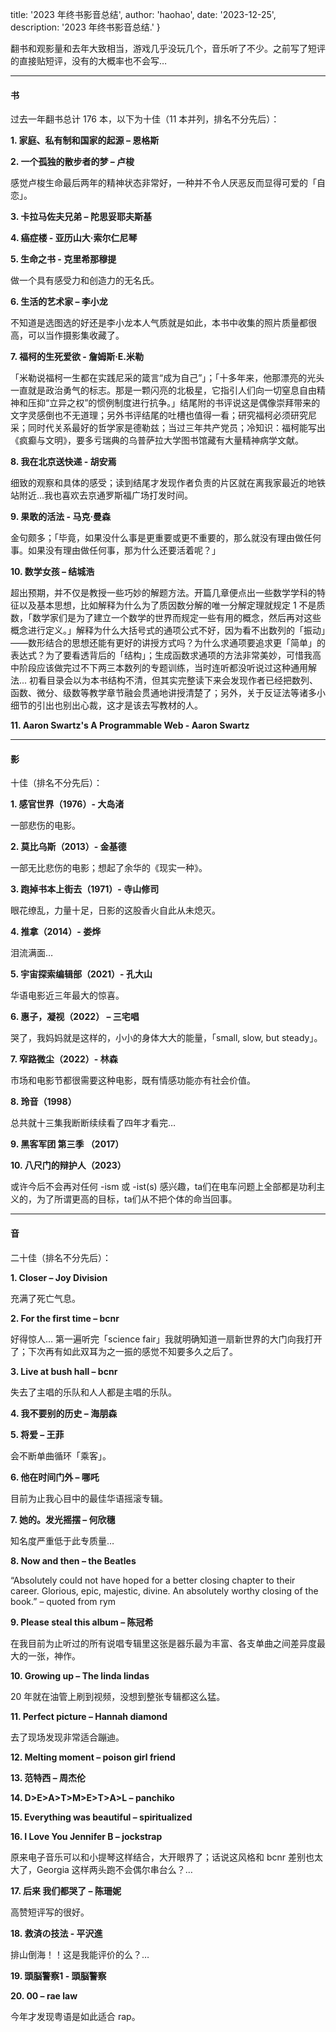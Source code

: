 
  title: '2023 年终书影音总结',
  author: 'haohao',
  date: '2023-12-25',
  description: '2023 年终书影音总结.'
}


<!-- content starts here -->

<!-----

----->


翻书和观影量和去年大致相当，游戏几乎没玩几个，音乐听了不少。之前写了短评的直接贴短评，没有的大概率也不会写…


---


#### **书**

过去一年翻书总计 176 本，以下为十佳（11 本并列，排名不分先后）：

**1. 家庭、私有制和国家的起源 – 恩格斯**

**2. 一个孤独的散步者的梦 – 卢梭**

感觉卢梭生命最后两年的精神状态非常好，一种并不令人厌恶反而显得可爱的「自恋」。

**3. 卡拉马佐夫兄弟 – 陀思妥耶夫斯基**

**4. 癌症楼 - 亚历山大·索尔仁尼琴**

**5. 生命之书 - 克里希那穆提**

做一个具有感受力和创造力的无名氏。

**6. 生活的艺术家 – 李小龙**

不知道是选图选的好还是李小龙本人气质就是如此，本书中收集的照片质量都很高，可以当作摄影集收藏了。

**7. 福柯的生死爱欲 - 詹姆斯·E.米勒**

「米勒说福柯一生都在实践尼采的箴言“成为自己”」；「十多年来，他那漂亮的光头一直就是政治勇气的标志。那是一颗闪亮的北极星，它指引人们向一切窒息自由精神和压抑“立异之权”的惯例制度进行抗争。」结尾附的书评说这是偶像崇拜带来的文字灵感倒也不无道理；另外书评结尾的吐槽也值得一看；研究福柯必须研究尼采；同时代关系最好的哲学家是德勒兹；当过三年共产党员；冷知识：福柯能写出《疯癫与文明》，要多亏瑞典的乌普萨拉大学图书馆藏有大量精神病学文献。

**8. 我在北京送快递 - 胡安焉**

细致的观察和具体的感受；读到结尾才发现作者负责的片区就在离我家最近的地铁站附近…我也喜欢去京通罗斯福广场打发时间。

**9. 果敢的活法 - 马克·曼森**

金句颇多；「毕竟，如果没什么事是更重要或更不重要的，那么就没有理由做任何事。如果没有理由做任何事，那为什么还要活着呢？」

**10. 数学女孩 – 结城浩**

超出预期，并不仅是教授一些巧妙的解题方法。开篇几章便点出一些数学学科的特征以及基本思想，比如解释为什么为了质因数分解的唯一分解定理就规定 1 不是质数，「数学家们是为了建立一个数学的世界而规定一些有用的概念，然后再对这些概念进行定义。」解释为什么大括号式的通项公式不好，因为看不出数列的「振动」——数形结合的思想还能有更好的讲授方式吗？为什么求通项要追求更「简单」的表达式？为了要看透背后的「结构」；生成函数求通项的方法非常美妙，可惜我高中阶段应该做完过不下两三本数列的专题训练，当时连听都没听说过这种通用解法... 初看目录会以为本书结构不清，但其实完整读下来会发现作者已经把数列、函数、微分、级数等教学章节融会贯通地讲授清楚了；另外，关于反证法等诸多小细节的引出也别出心裁，这才是该去写教材的人。

**11. Aaron Swartz's A Programmable Web - Aaron Swartz**


---


#### **影**

十佳（排名不分先后）：

**1. 感官世界（1976）- 大岛渚**

一部悲伤的电影。

**2. 莫比乌斯（2013）- 金基德**

一部无比悲伤的电影；想起了余华的《现实一种》。

**3. 跑掉书本上街去（1971）- 寺山修司**

眼花缭乱，力量十足，日影的这股香火自此从未熄灭。

**4. 推拿（2014）- 娄烨**

泪流满面…

**5. 宇宙探索编辑部（2021）- 孔大山**

华语电影近三年最大的惊喜。

**6. 惠子，凝视（2022） – 三宅唱**

哭了，我妈妈就是这样的，小小的身体大大的能量，「small, slow, but steady」。

**7. 窄路微尘（2022）- 林森**

市场和电影节都很需要这种电影，既有情感功能亦有社会价值。

**8. 玲音（1998）**

总共就十三集我断断续续看了四年才看完…

**9. 黑客军团 第三季 （2017）**

**10. 八尺门的辩护人（2023）**

或许今后不会再对任何 -ism 或 -ist(s) 感兴趣，ta们在电车问题上全部都是功利主义的，为了所谓更高的目标，ta们从不把个体的命当回事。


---


#### **音**

二十佳（排名不分先后）：

**1. Closer – Joy Division**

充满了死亡气息。

**2. For the first time – bcnr**

好得惊人… 第一遍听完「science fair」我就明确知道一扇新世界的大门向我打开了；下次再有如此双耳为之一振的感觉不知要多久之后了。

**3. Live at bush hall – bcnr**

失去了主唱的乐队和人人都是主唱的乐队。

**4. 我不要别的历史 – 海朋森**

**5. 将爱 – 王菲**

会不断单曲循环「乘客」。

**6. 他在时间门外 – 哪吒**

目前为止我心目中的最佳华语摇滚专辑。

**7. 她的。发光摇摆 – 何欣穗**

知名度严重低于此专质量…

**8. Now and then – the Beatles**

“Absolutely could not have hoped for a better closing chapter to their career. Glorious, epic, majestic, divine. An absolutely worthy closing of the book.” – quoted from rym

**9. Please steal this album – 陈冠希**

在我目前为止听过的所有说唱专辑里这张是器乐最为丰富、各支单曲之间差异度最大的一张，神作。

**10. Growing up – The linda lindas**

20 年就在油管上刷到视频，没想到整张专辑都这么猛。

**11. Perfect picture – Hannah diamond**

去了现场发现非常适合蹦迪。

**12. Melting moment – poison girl friend**

**13. 范特西 – 周杰伦**

**14. D>E>A>T>M>E>T>A>L – panchiko**

**15. Everything was beautiful – spiritualized**

**16. I Love You Jennifer B – jockstrap**

原来电子音乐可以和小提琴这样结合，大开眼界了；话说这风格和 bcnr 差别也太大了，Georgia 这样两头跑不会偶尔串台么？…

**17. 后来 我们都哭了 – 陈珊妮**

高赞短评写的很好。

**18. 救済の技法 - 平沢進**

排山倒海！！这是我能评价的么？…

**19. 頭脳警察1 - 頭脳警察**

**20. 00 – rae law**

今年才发现粤语是如此适合 rap。
